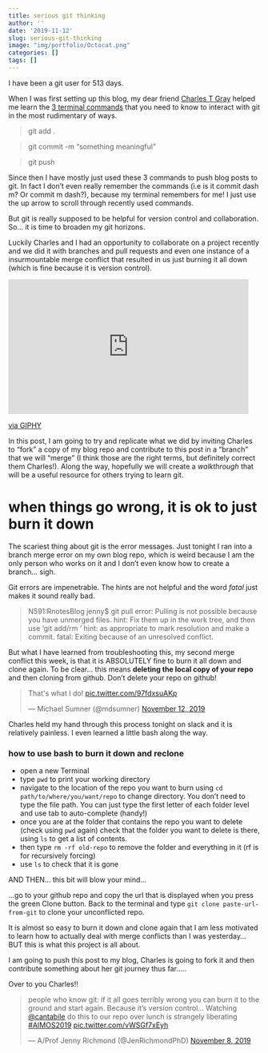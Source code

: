 ```yaml
---
title: serious git thinking
author: ''
date: '2019-11-12'
slug: serious-git-thinking
image: "img/portfolio/Octocat.png"
categories: []
tags: []
---
```


I have been a git user for 513 days. 

When I was first setting up this blog, my dear friend [Charles T Gray](@cantabile) helped me learn the [3 terminal commands](http://jenrichmond.rbind.io/post/git-thinking/) that you need to know to interact with git in the most rudimentary of ways. 

> git add .

> git commit -m "something meaningful"

> git push

Since then I have mostly just used these 3 commands to push blog posts to git. In fact I don't even really remember the commands (i.e is it commit dash m? Or commit m dash?), because my terminal remembers for me! I just use the up arrow to scroll through recently used commands. 

But git is really supposed to be helpful for version control and collaboration. So... it is time to broaden my git horizons. 

Luckily Charles and I had an opportunity to collaborate on a project recently and we did it with branches and pull requests and even one instance of a insurmountable merge conflict that resulted in us just burning it all down (which is fine because it is version control). 

<iframe src="https://giphy.com/embed/3o6Mbjd61ZQMHoNg4M" width="480" height="270" frameBorder="0" class="giphy-embed" allowFullScreen></iframe><p><a href="https://giphy.com/gifs/music-video-britney-spears-toxic-3o6Mbjd61ZQMHoNg4M">via GIPHY</a></p>

In this post, I am going to try and replicate what we did by inviting Charles to "fork" a copy of my blog repo and contribute to this post in a "branch" that we will "merge" (I think those are the right terms, but definitely correct them Charles!). Along the way, hopefully we will create a *walkthrough* that will be a useful resource for others trying to learn git.  

# when things go wrong, it is ok to just burn it down

The scariest thing about git is the error messages. Just tonight I ran into a branch merge error on my own blog repo, which is weird because I am the only person who works on it and I don't even know how to create a branch... sigh. 

Git errors are impenetrable. The hints are not helpful and the word *fatal* just makes it sound really bad.

>N591:RnotesBlog jenny$ git pull
error: Pulling is not possible because you have unmerged files.
hint: Fix them up in the work tree, and then use 'git add/rm <file>'
hint: as appropriate to mark resolution and make a commit.
fatal: Exiting because of an unresolved conflict.

But what I have learned from troubleshooting this, my second merge conflict this week, is that it is ABSOLUTELY fine to burn it all down and clone again. To be clear... this means **deleting the local copy of your repo** and then cloning from github. Don't delete your repo on github!  

<blockquote class="twitter-tweet"><p lang="en" dir="ltr">That&#39;s what I do! <a href="https://t.co/97fdxsuAKp">pic.twitter.com/97fdxsuAKp</a></p>&mdash; Michael Sumner (@mdsumner) <a href="https://twitter.com/mdsumner/status/1194193067269447680?ref_src=twsrc%5Etfw">November 12, 2019</a></blockquote> <script async src="https://platform.twitter.com/widgets.js" charset="utf-8"></script>

Charles held my hand through this process tonight on slack and it is relatively painless. I even learned a little bash along the way. 

### how to use bash to burn it down and reclone

- open a new Terminal 
- type `pwd` to print your working directory
- navigate to the location of the repo you want to burn using `cd path/to/where/you/want/repo` to change directory. You don't need to type the file path. You can just type the first letter of each folder level and use tab to auto-complete (handy!)
- once you are at the folder that contains the repo you want to delete (check using `pwd` again) check that the folder you want to delete is there, using `ls` to get a list of contents.  
- then type `rm -rf old-repo` to remove the folder and everything in it (rf is for recursively forcing)
- use `ls` to check that it is gone

AND THEN... this bit will blow your mind...

...go to your github repo and copy the url that is displayed when you press the green Clone button. Back to the terminal and type `git clone paste-url-from-git` to clone your unconflicted repo. 

It is almost so easy to burn it down and clone again that I am less motivated to learn how to actually deal with merge conflicts than I was yesterday... BUT this is what this project is all about. 

I am going to push this post to my blog, Charles is going to fork it and then contribute something about her git journey thus far.....

Over to you Charles!!

<blockquote class="twitter-tweet"><p lang="en" dir="ltr">people who know git: if it all goes terribly wrong you can burn it to the ground and start again. Because it’s version control... Watching <a href="https://twitter.com/cantabile?ref_src=twsrc%5Etfw">@cantabile</a> do this to our repo over lunch is strangely liberating <a href="https://twitter.com/hashtag/AIMOS2019?src=hash&amp;ref_src=twsrc%5Etfw">#AIMOS2019</a> <a href="https://t.co/vWSGf7xEyh">pic.twitter.com/vWSGf7xEyh</a></p>&mdash; A/Prof Jenny Richmond (@JenRichmondPhD) <a href="https://twitter.com/JenRichmondPhD/status/1192618519105425408?ref_src=twsrc%5Etfw">November 8, 2019</a></blockquote> <script async src="https://platform.twitter.com/widgets.js" charset="utf-8"></script>
